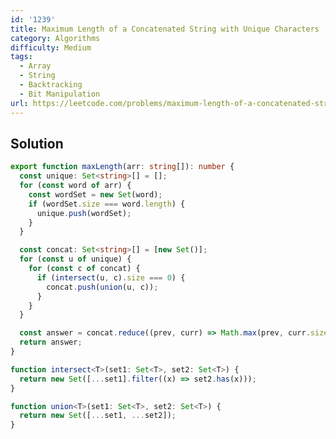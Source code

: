 ```yaml
---
id: '1239'
title: Maximum Length of a Concatenated String with Unique Characters
category: Algorithms
difficulty: Medium
tags:
  - Array
  - String
  - Backtracking
  - Bit Manipulation
url: https://leetcode.com/problems/maximum-length-of-a-concatenated-string-with-unique-characters
---
```


## Solution

```typescript filename="solution.ts" copy
export function maxLength(arr: string[]): number {
  const unique: Set<string>[] = [];
  for (const word of arr) {
    const wordSet = new Set(word);
    if (wordSet.size === word.length) {
      unique.push(wordSet);
    }
  }

  const concat: Set<string>[] = [new Set()];
  for (const u of unique) {
    for (const c of concat) {
      if (intersect(u, c).size === 0) {
        concat.push(union(u, c));
      }
    }
  }

  const answer = concat.reduce((prev, curr) => Math.max(prev, curr.size), 0);
  return answer;
}

function intersect<T>(set1: Set<T>, set2: Set<T>) {
  return new Set([...set1].filter((x) => set2.has(x)));
}

function union<T>(set1: Set<T>, set2: Set<T>) {
  return new Set([...set1, ...set2]);
}
```

